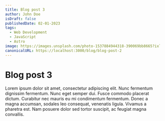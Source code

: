 ```yaml
---
title: Blog post 3
author: John Doe
isDraft: false
publishedDate: 02-01-2023
tags:
  - Web Development
  - JavaScript
  - Astro
image: https://images.unsplash.com/photo-1537884944318-390069bb8665?ixlib=rb-4.0.3&ixid=MnwxMjA3fDB8MHxwaG90by1wYWdlfHx8fGVufDB8fHx8&auto=format&fit=crop&w=1470&q=80
canonicalURL: https://localhost:3000/blog/blog-post-2
---
```


# Blog post 3

Lorem ipsum dolor sit amet, consectetur adipiscing elit. Nunc fermentum dignissim fermentum. Nunc eget semper dui. Fusce commodo placerat dictum. Curabitur nec mauris eu mi condimentum fermentum. Donec a magna accumsan, sodales leo consequat, venenatis ligula. Vivamus a pharetra est. Nam posuere dolor sed tortor suscipit, ac feugiat magna convallis.
